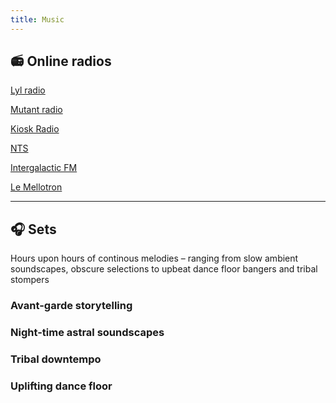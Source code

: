 ```yaml
---
title: Music
---
```


<Headline
  title="Music"
  headline="Favorite tunes and sound explorations"
/>

## 📻️ Online radios

[Lyl radio](https://lyl.live/)

[Mutant radio](https://mutantradio.net/)

[Kiosk Radio](https://kioskradio.com/)

[NTS](https://www.nts.live/)

[Intergalactic FM](https://www.intergalactic.fm/)

[Le Mellotron](https://www.lemellotron.com/)

---

## 🎧 Sets

Hours upon hours of continous melodies – ranging from slow ambient soundscapes, obscure selections to upbeat dance floor bangers and tribal stompers

### Avant-garde storytelling

<Soundcloud url="https://soundcloud.com/iljapanic/sets/storytelling" />

### Night-time astral soundscapes

<Soundcloud url="https://soundcloud.com/iljapanic/sets/astral" />


### Tribal downtempo

<Soundcloud url="https://soundcloud.com/iljapanic/sets/chillrave" />


### Uplifting dance floor

<Soundcloud url="https://soundcloud.com/iljapanic/sets/uplifting-dance" />
